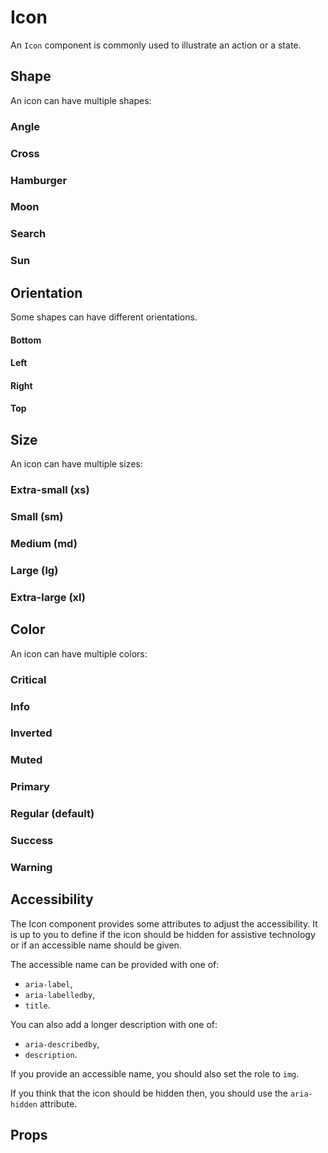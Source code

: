 
<Meta of={IconStories} />

# Icon

An `Icon` component is commonly used to illustrate an action or a state.

<Primary />

## Shape

An icon can have multiple shapes:

### Angle

<Canvas of={IconStories.AngleBottom} />

### Cross

<Canvas of={IconStories.Cross} />

### Hamburger

<Canvas of={IconStories.Hamburger} />

### Moon

<Canvas of={IconStories.Moon} />

### Search

<Canvas of={IconStories.Search} />

### Sun

<Canvas of={IconStories.Sun} />

## Orientation

Some shapes can have different orientations.

#### Bottom

<Canvas of={IconStories.AngleBottom} />

#### Left

<Canvas of={IconStories.AngleLeft} />

#### Right

<Canvas of={IconStories.AngleRight} />

#### Top

<Canvas of={IconStories.AngleTop} />

## Size

An icon can have multiple sizes:

### Extra-small (xs)

<Canvas of={IconStories.SizeXS} />

### Small (sm)

<Canvas of={IconStories.SizeSM} />

### Medium (md)

<Canvas of={IconStories.SizeMD} />

### Large (lg)

<Canvas of={IconStories.SizeLG} />

### Extra-large (xl)

<Canvas of={IconStories.SizeXL} />

## Color

An icon can have multiple colors:

### Critical

<Canvas of={IconStories.ColorCritical} />

### Info

<Canvas of={IconStories.ColorInfo} />

### Inverted

<Canvas of={IconStories.ColorInverted} />

### Muted

<Canvas of={IconStories.ColorMuted} />

### Primary

<Canvas of={IconStories.ColorPrimary} />

### Regular (default)

<Canvas of={IconStories.ColorRegular} />

### Success

<Canvas of={IconStories.ColorSuccess} />

### Warning

<Canvas of={IconStories.ColorWarning} />

## Accessibility

The Icon component provides some attributes to adjust the accessibility. It is up to you to define if the icon should be hidden for assistive technology or if an accessible name should be given.

The accessible name can be provided with one of:

- `aria-label`,
- `aria-labelledby`,
- `title`.

You can also add a longer description with one of:

- `aria-describedby`,
- `description`.

If you provide an accessible name, you should also set the role to `img`.

If you think that the icon should be hidden then, you should use the `aria-hidden` attribute.

## Props

<ArgTypes of={IconStories} />
